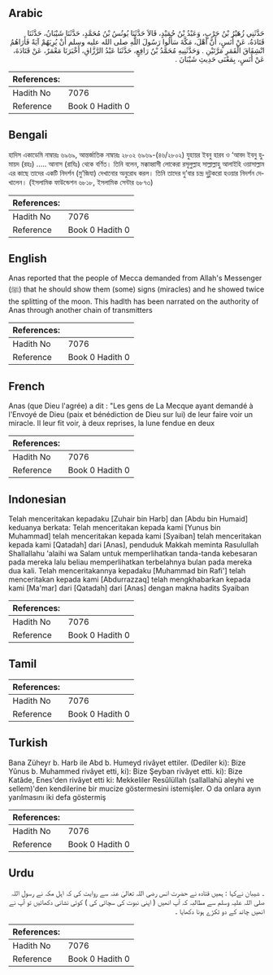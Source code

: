 ## Arabic


<div dir="rtl" lang="ar" style={{fontSize:'larger',backgroundColor:'#f8f9fa',padding:20}}>
حَدَّثَنِي زُهَيْرُ بْنُ حَرْبٍ، وَعَبْدُ بْنُ حُمَيْدٍ، قَالاَ حَدَّثَنَا يُونُسُ بْنُ مُحَمَّدٍ، حَدَّثَنَا شَيْبَانُ، حَدَّثَنَا قَتَادَةُ، عَنْ أَنَسٍ، أَنَّ أَهْلَ، مَكَّةَ سَأَلُوا رَسُولَ اللَّهِ صلى الله عليه وسلم أَنْ يُرِيَهُمْ آيَةً فَأَرَاهُمُ انْشِقَاقَ الْقَمَرِ مَرَّتَيْنِ ‏.‏ وَحَدَّثَنِيهِ مُحَمَّدُ بْنُ رَافِعٍ، حَدَّثَنَا عَبْدُ الرَّزَّاقِ، أَخْبَرَنَا مَعْمَرٌ، عَنْ قَتَادَةَ، عَنْ أَنَسٍ، بِمَعْنَى حَدِيثِ شَيْبَانَ ‏.‏
</div>
<div style={{backgroundColor:'#f8f9fa',padding:20, marginBottom: 10}}><table> <thead> <tr> <th>References:</th> <th></th> </tr> </thead> <tbody><tr><td>Hadith No</td><td>7076</td></tr><tr><td>Reference</td><td>Book 0 Hadith 0</td></tr></tbody></table></div>

## Bengali


<div dir="ltr" lang="bn" style={{fontSize:'larger',backgroundColor:'#f8f9fa',padding:20}}>
হাদিস একাডেমি নাম্বারঃ ৬৯৬৯, আন্তর্জাতিক নাম্বারঃ ২৮০২ ৬৯৬৯-(৪৬/২৮০২) যুহায়র ইবনু হারব ও ‘আবদ ইবনু হুমায়দ (রহঃ) ..... আনাস (রাযিঃ) থেকে বর্ণিত। তিনি বলেন, মক্কাহ্বাসী লোকেরা রসূলুল্লাহ সাল্লাল্লাহু আলাইহি ওয়াসাল্লাম এর কাছে তাদের একটি নিদর্শন (মু’জিযা) দেখানোর অনুরোধ করল। তিনি তাদের দু’বার চন্দ্ৰ দুটুকরো হওয়ার নিদর্শন দেখালেন। (ইসলামিক ফাউন্ডেশন ৬৮১৮, ইসলামিক সেন্টার ৬৮৭৩)
</div>
<div style={{backgroundColor:'#f8f9fa',padding:20, marginBottom: 10}}><table> <thead> <tr> <th>References:</th> <th></th> </tr> </thead> <tbody><tr><td>Hadith No</td><td>7076</td></tr><tr><td>Reference</td><td>Book 0 Hadith 0</td></tr></tbody></table></div>

## English


<div dir="ltr" lang="en" style={{fontSize:'larger',backgroundColor:'#f8f9fa',padding:20}}>
Anas reported that the people of Mecca demanded from Allah's Messenger (ﷺ) that he should show them (some) signs (miracles) and he showed twice the splitting of the moon. This hadlth has been narrated on the authority of Anas through another chain of transmitters
</div>
<div style={{backgroundColor:'#f8f9fa',padding:20, marginBottom: 10}}><table> <thead> <tr> <th>References:</th> <th></th> </tr> </thead> <tbody><tr><td>Hadith No</td><td>7076</td></tr><tr><td>Reference</td><td>Book 0 Hadith 0</td></tr></tbody></table></div>

## French


<div dir="ltr" lang="fr" style={{fontSize:'larger',backgroundColor:'#f8f9fa',padding:20}}>
Anas (que Dieu l'agrée) a dit : "Les gens de La Mecque ayant demandé à l'Envoyé de Dieu (paix et bénédiction de Dieu sur lui) de leur faire voir un miracle. Il leur fit voir, à deux reprises, la lune fendue en deux
</div>
<div style={{backgroundColor:'#f8f9fa',padding:20, marginBottom: 10}}><table> <thead> <tr> <th>References:</th> <th></th> </tr> </thead> <tbody><tr><td>Hadith No</td><td>7076</td></tr><tr><td>Reference</td><td>Book 0 Hadith 0</td></tr></tbody></table></div>

## Indonesian


<div dir="ltr" lang="id" style={{fontSize:'larger',backgroundColor:'#f8f9fa',padding:20}}>
Telah menceritakan kepadaku [Zuhair bin Harb] dan [Abdu bin Humaid] keduanya berkata: Telah menceritakan kepada kami [Yunus bin Muhammad] telah menceritakan kepada kami [Syaiban] telah menceritakan kepada kami [Qatadah] dari [Anas], penduduk Makkah meminta Rasulullah Shallallahu 'alaihi wa Salam untuk memperlihatkan tanda-tanda kebesaran pada mereka lalu beliau memperlihatkan terbelahnya bulan pada mereka dua kali. Telah menceritakannya kepadaku [Muhammad bin Rafi'] telah menceritakan kepada kami [Abdurrazzaq] telah mengkhabarkan kepada kami [Ma'mar] dari [Qatadah] dari [Anas] dengan makna hadits Syaiban
</div>
<div style={{backgroundColor:'#f8f9fa',padding:20, marginBottom: 10}}><table> <thead> <tr> <th>References:</th> <th></th> </tr> </thead> <tbody><tr><td>Hadith No</td><td>7076</td></tr><tr><td>Reference</td><td>Book 0 Hadith 0</td></tr></tbody></table></div>

## Tamil


<div dir="ltr" lang="ta" style={{fontSize:'larger',backgroundColor:'#f8f9fa',padding:20}}>

</div>
<div style={{backgroundColor:'#f8f9fa',padding:20, marginBottom: 10}}><table> <thead> <tr> <th>References:</th> <th></th> </tr> </thead> <tbody><tr><td>Hadith No</td><td>7076</td></tr><tr><td>Reference</td><td>Book 0 Hadith 0</td></tr></tbody></table></div>

## Turkish


<div dir="ltr" lang="tr" style={{fontSize:'larger',backgroundColor:'#f8f9fa',padding:20}}>
Bana Züheyr b. Harb ile Abd b. Humeyd rivâyet ettiler. (Dediler ki): Bize Yûnus b. Muhammed rivâyet etti, ki): Bize Şeyban rivâyet etti. ki): Bize Katâde, Enes'den rivâyet etti ki: Mekkeliler Resûlüllah (sallallahü aleyhi ve sellem)'den kendilerine bir mucize göstermesini istemişler. O da onlara ayın yarılmasını iki defa göstermiş
</div>
<div style={{backgroundColor:'#f8f9fa',padding:20, marginBottom: 10}}><table> <thead> <tr> <th>References:</th> <th></th> </tr> </thead> <tbody><tr><td>Hadith No</td><td>7076</td></tr><tr><td>Reference</td><td>Book 0 Hadith 0</td></tr></tbody></table></div>

## Urdu


<div dir="rtl" lang="ur" style={{fontSize:'larger',backgroundColor:'#f8f9fa',padding:20}}>
۔ شیبان نےکہا : ہمیں قتادہ نے حضرت انس رضی اللہ تعالیٰ عنہ سے روایت کی کہ اہل مکہ نے رسول اللہ صلی اللہ علیہ وسلم سے مطالبہ کہ آپ انھیں ( اپنی نبوت کی سچائی کی ) کوئی نشانی دکھائیں تو آپ نے انھیں چاند کے دو ٹکڑے ہونا دکھایا ۔
</div>
<div style={{backgroundColor:'#f8f9fa',padding:20, marginBottom: 10}}><table> <thead> <tr> <th>References:</th> <th></th> </tr> </thead> <tbody><tr><td>Hadith No</td><td>7076</td></tr><tr><td>Reference</td><td>Book 0 Hadith 0</td></tr></tbody></table></div>